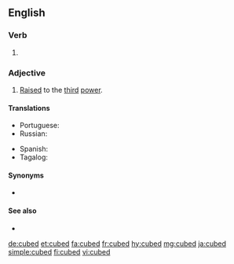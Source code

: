 ==English==

===Verb===
{{head|en|verb form}}

# {{en-past of|cube}}

===Adjective===
{{en-adj|-}}

# {{lb|en|mathematics}} [[raise|Raised]] to the [[third]] [[power]].

====Translations====
{{trans-top|raised to the third power}}
* Portuguese: {{t|pt|ao cubo}}
* Russian: {{t|ru|в кубе|tr=v kúb'e|sc=Cyrl}}
{{trans-mid}}
* Spanish: {{t|es|[[al]] [[cubo]]}}
* Tagalog: {{t|tl|binuok}}
{{trans-bottom}}

====Synonyms====
* {{l|mul|³}}

====See also====
* {{l|en|squared}}

[[de:cubed]]
[[et:cubed]]
[[fa:cubed]]
[[fr:cubed]]
[[hy:cubed]]
[[mg:cubed]]
[[ja:cubed]]
[[simple:cubed]]
[[fi:cubed]]
[[vi:cubed]]